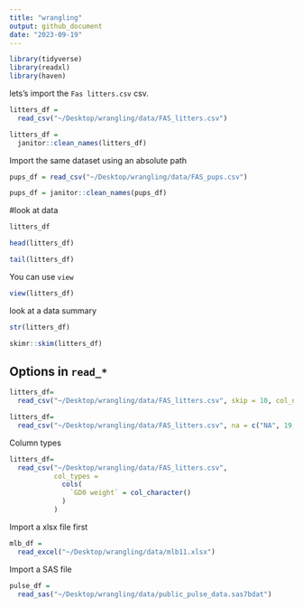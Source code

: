 ```yaml
---
title: "wrangling"
output: github_document
date: "2023-09-19"
---
```

```r
library(tidyverse)
library(readxl)
library(haven)
```

lets's import the `Fas litters.csv` csv.

```r
litters_df = 
  read_csv("~/Desktop/wrangling/data/FAS_litters.csv")

litters_df =
  janitor::clean_names(litters_df)
```

Import the same dataset using an absolute path


```r
pups_df = read_csv("~/Desktop/wrangling/data/FAS_pups.csv")

pups_df = janitor::clean_names(pups_df)
```

#look at data
```r
litters_df

head(litters_df)

tail(litters_df)
```
You can use `view`
```r
view(litters_df)
```

look at a data summary
```r
str(litters_df)

skimr::skim(litters_df)
```

## Options in `read_*`

```r
litters_df=
  read_csv("~/Desktop/wrangling/data/FAS_litters.csv", skip = 10, col_names = FALSE)

```


```r
litters_df=
  read_csv("~/Desktop/wrangling/data/FAS_litters.csv", na = c("NA", 19, "."))

```

Column types


```r

litters_df=
  read_csv("~/Desktop/wrangling/data/FAS_litters.csv", 
           col_types = 
             cols(
               `GD0 weight` = col_character()
             )
           )

```


Import a xlsx file first

```r
mlb_df = 
  read_excel("~/Desktop/wrangling/data/mlb11.xlsx")
```

Import a SAS file

```r
pulse_df = 
  read_sas("~/Desktop/wrangling/data/public_pulse_data.sas7bdat")
```

